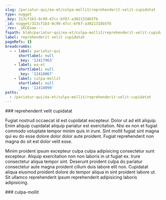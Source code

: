 ```yaml
---
slug: /pariatur-qui/ea-et/culpa-mollit/reprehenderit-velit-cupidatat
type: nugget
_key: 313cf1b3-0c99-47cc-bf67-a3021318b5fb
_id: nugget/313cf1b3-0c99-47cc-bf67-a3021318b5fb
_rev: _iKCEoae---
fspath: blah/pariatur-qui/ea-et/culpa-mollit/reprehenderit-velit-cupidatat.md
label: reprehenderit velit cupidatat
pageRefs: {}
breadcrumbs:
  - - label: pariatur-qui
      shortlabel: null
      _key: '12417963'
    - label: ea-et
      shortlabel: null
      _key: '12418067'
    - label: culpa-mollit
      shortlabel: null
      _key: '12418099'
paths:
  - /pariatur-qui/ea-et/culpa-mollit/reprehenderit-velit-cupidatat
---
```


<NuggetArea>
<Nugget slug="/pariatur-qui/ea-et/culpa-mollit/reprehenderit-velit-cupidatat" type="nugget" _key="313cf1b3-0c99-47cc-bf67-a3021318b5fb" _id="nugget/313cf1b3-0c99-47cc-bf67-a3021318b5fb" _rev="_iKCEoae---" fspath="blah/pariatur-qui/ea-et/culpa-mollit/reprehenderit-velit-cupidatat.md" label="reprehenderit velit cupidatat" paths="/pariatur-qui/ea-et/culpa-mollit/reprehenderit-velit-cupidatat">
<NuggetBody>
### reprehenderit velit cupidatat

Fugiat nostrud occaecat id est cupidatat excepteur. Dolor ut ad elit aliquip. Enim aliquip cupidatat aliquip pariatur est exercitation. Nisi ex non et fugiat commodo voluptate tempor minim quis in irure. Sint mollit fugiat sint magna qui eu do esse dolore dolor dolor aute proident. Fugiat reprehenderit non magna do sit est dolor velit esse.

Minim proident ipsum excepteur culpa culpa adipisicing consectetur sunt excepteur. Aliquip exercitation non non laboris in ut fugiat ex. Irure consectetur aliqua tempor sint. Deserunt proident culpa do pariatur consectetur aute magna proident cillum duis labore elit non. Cupidatat aliqua eiusmod proident dolore do tempor aliqua in sint proident labore ut. Sit ullamco reprehenderit ipsum reprehenderit adipisicing laboris adipisicing.

</NuggetBody>
<Breadcrumbs>
<Crumbs>
<Crumb _key="12417963" label="pariatur-qui" /><Crumb _key="12418067" label="ea-et" /><Crumb _key="12418099" label="culpa-mollit" />
</Crumbs>
</Breadcrumbs>
</Nugget>

<NuggetsInbound>
</NuggetsInbound>
<NuggetsOutbound>
</NuggetsOutbound>
</NuggetArea>
<PassagesInbound>
<Passage direction="inbound" type="passage" _key="12418099" _id="passage/12418099" _rev="_iKCEoaa---" label="culpa-mollit" passage="culpa-mollit" fspath="blah/pariatur-qui/ea-et/culpa-mollit" paths="/pariatur-qui/ea-et/culpa-mollit" slug="/pariatur-qui/ea-et/culpa-mollit">
<NuggetBody>
### culpa-mollit

</NuggetBody>
<Breadcrumbs>
<Crumbs>
<Crumb _key="12417963" label="pariatur-qui" /><Crumb _key="12418067" label="ea-et" />
</Crumbs>
</Breadcrumbs>
</Passage>

</PassagesInbound>
<PassagesOutbound>
</PassagesOutbound>